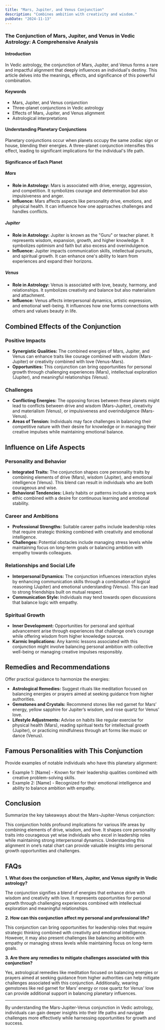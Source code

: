 ```yaml
---
title: "Mars, Jupiter, and Venus Conjunction"
description: "Combines ambition with creativity and wisdom."
pubDate: "2024-11-13"
---
```


### The Conjunction of Mars, Jupiter, and Venus in Vedic Astrology: A Comprehensive Analysis

#### Introduction

In Vedic astrology, the conjunction of Mars, Jupiter, and Venus forms a rare and impactful alignment that deeply influences an individual's destiny. This article delves into the meanings, effects, and significance of this powerful combination.

#### Keywords

- Mars, Jupiter, and Venus conjunction
- Three-planet conjunctions in Vedic astrology
- Effects of Mars, Jupiter, and Venus alignment
- Astrological interpretations

#### Understanding Planetary Conjunctions

Planetary conjunctions occur when planets occupy the same zodiac sign or house, blending their energies. A three-planet conjunction intensifies this effect, leading to significant implications for the individual's life path.

#### Significance of Each Planet

##### Mars

- **Role in Astrology:** Mars is associated with drive, energy, aggression, and competition. It symbolizes courage and determination but also impulsiveness and anger.
- **Influence:** Mars affects aspects like personality drive, emotions, and physical health. It can influence how one approaches challenges and handles conflicts.

##### Jupiter

- **Role in Astrology:** Jupiter is known as the "Guru" or teacher planet. It represents wisdom, expansion, growth, and higher knowledge. It symbolizes optimism and faith but also excess and overindulgence.
- **Influence:** Jupiter impacts communication skills, intellectual pursuits, and spiritual growth. It can enhance one's ability to learn from experiences and expand their horizons.

##### Venus

- **Role in Astrology:** Venus is associated with love, beauty, harmony, and relationships. It symbolizes creativity and balance but also materialism and attachment.
- **Influence:** Venus affects interpersonal dynamics, artistic expression, and emotional well-being. It influences how one forms connections with others and values beauty in life.

## Combined Effects of the Conjunction

### Positive Impacts

- **Synergistic Qualities:** The combined energies of Mars, Jupiter, and Venus can enhance traits like courage combined with wisdom (Mars-Jupiter) or creativity combined with love (Venus-Mars).
- **Opportunities:** This conjunction can bring opportunities for personal growth through challenging experiences (Mars), intellectual exploration (Jupiter), and meaningful relationships (Venus).

### Challenges

- **Conflicting Energies:** The opposing forces between these planets might lead to conflicts between drive and wisdom (Mars-Jupiter), creativity and materialism (Venus), or impulsiveness and overindulgence (Mars-Venus).
- **Areas of Tension:** Individuals may face challenges in balancing their competitive nature with their desire for knowledge or in managing their creative impulses while maintaining emotional balance.

## Influence on Life Aspects

### Personality and Behavior

- **Integrated Traits:** The conjunction shapes core personality traits by combining elements of drive (Mars), wisdom (Jupiter), and emotional intelligence (Venus). This blend can result in individuals who are both courageous and wise.
- **Behavioral Tendencies:** Likely habits or patterns include a strong work ethic combined with a desire for continuous learning and emotional stability.

### Career and Ambitions

- **Professional Strengths:** Suitable career paths include leadership roles that require strategic thinking combined with creativity and emotional intelligence.
- **Challenges:** Potential obstacles include managing stress levels while maintaining focus on long-term goals or balancing ambition with empathy towards colleagues.

### Relationships and Social Life

- **Interpersonal Dynamics:** The conjunction influences interaction styles by enhancing communication skills through a combination of logical reasoning (Jupiter) and emotional understanding (Venus). This can lead to strong friendships built on mutual respect.
- **Communication Style:** Individuals may tend towards open discussions that balance logic with empathy.

### Spiritual Growth

- **Inner Development:** Opportunities for personal and spiritual advancement arise through experiences that challenge one’s courage while offering wisdom from higher knowledge sources.
- **Karmic Implications:** Any karmic lessons associated with this conjunction might involve balancing personal ambition with collective well-being or managing creative impulses responsibly.

## Remedies and Recommendations

Offer practical guidance to harmonize the energies:

- **Astrological Remedies:** Suggest rituals like meditation focused on balancing energies or prayers aimed at seeking guidance from higher authorities.
- **Gemstones and Crystals:** Recommend stones like red garnet for Mars’ energy, yellow sapphire for Jupiter’s wisdom, and rose quartz for Venus’ love.
- **Lifestyle Adjustments:** Advise on habits like regular exercise for physical health (Mars), reading spiritual texts for intellectual growth (Jupiter), or practicing mindfulness through art forms like music or dance (Venus).

## Famous Personalities with This Conjunction

Provide examples of notable individuals who have this planetary alignment:

* Example 1: [Name] - Known for their leadership qualities combined with creative problem-solving skills.
* Example 2: [Name] - Recognized for their emotional intelligence and ability to balance ambition with empathy.

## Conclusion

Summarize the key takeaways about the Mars-Jupiter-Venus conjunction:

This conjunction holds profound implications for various life areas by combining elements of drive, wisdom, and love. It shapes core personality traits into courageous yet wise individuals who excel in leadership roles while maintaining strong interpersonal dynamics. Understanding this alignment in one’s natal chart can provide valuable insights into personal growth opportunities and challenges.

## FAQs

**1. What does the conjunction of Mars, Jupiter, and Venus signify in Vedic astrology?**

The conjunction signifies a blend of energies that enhance drive with wisdom and creativity with love. It represents opportunities for personal growth through challenging experiences combined with intellectual exploration and meaningful relationships.

**2. How can this conjunction affect my personal and professional life?**

This conjunction can bring opportunities for leadership roles that require strategic thinking combined with creativity and emotional intelligence. However, it may also present challenges like balancing ambition with empathy or managing stress levels while maintaining focus on long-term goals.

**3. Are there any remedies to mitigate challenges associated with this conjunction?**

Yes, astrological remedies like meditation focused on balancing energies or prayers aimed at seeking guidance from higher authorities can help mitigate challenges associated with this conjunction. Additionally, wearing gemstones like red garnet for Mars’ energy or rose quartz for Venus’ love can provide additional support in balancing planetary influences.

---

By understanding the Mars-Jupiter-Venus conjunction in Vedic astrology, individuals can gain deeper insights into their life paths and navigate challenges more effectively while harnessing opportunities for growth and success.